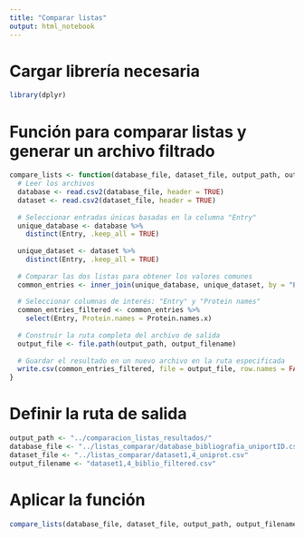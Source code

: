 ```yaml
---
title: "Comparar listas"
output: html_notebook
---
```


# Cargar librería necesaria
```r
library(dplyr)
```

# Función para comparar listas y generar un archivo filtrado
```r
compare_lists <- function(database_file, dataset_file, output_path, output_filename) {
  # Leer los archivos
  database <- read.csv2(database_file, header = TRUE)
  dataset <- read.csv2(dataset_file, header = TRUE)
  
  # Seleccionar entradas únicas basadas en la columna "Entry"
  unique_database <- database %>%
    distinct(Entry, .keep_all = TRUE)
  
  unique_dataset <- dataset %>%
    distinct(Entry, .keep_all = TRUE)
  
  # Comparar las dos listas para obtener los valores comunes
  common_entries <- inner_join(unique_database, unique_dataset, by = "Entry")
  
  # Seleccionar columnas de interés: "Entry" y "Protein names"
  common_entries_filtered <- common_entries %>%
    select(Entry, Protein.names = Protein.names.x)
  
  # Construir la ruta completa del archivo de salida
  output_file <- file.path(output_path, output_filename)
  
  # Guardar el resultado en un nuevo archivo en la ruta especificada
  write.csv(common_entries_filtered, file = output_file, row.names = FALSE)
}
```

# Definir la ruta de salida
```r
output_path <- "../comparacion_listas_resultados/"
database_file <- "../listas_comparar/database_bibliografia_uniportID.csv"
dataset_file <- "../listas_comparar/dataset1,4_uniprot.csv"
output_filename <- "dataset1,4_biblio_filtered.csv"
```


# Aplicar la función
```r

compare_lists(database_file, dataset_file, output_path, output_filename)
```

